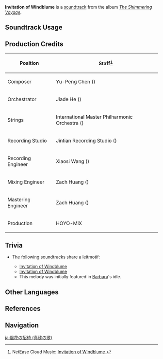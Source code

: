 {{About|the cutscene soundtrack|other uses|Windblume Festival (Disambiguation)}}
{{Soundtrack Infobox
|title          = Invitation of Windblume
|image          = The Shimmering Voyage.png
|album          = The Shimmering Voyage
|disc           = 4
|number         = 58
|featured       =
|featured2      =
|featured3      =
|featured_disc  =
|featured_disc2 =
|featured_disc3 =
|youtube_id     = 8AHHVqAPkJo
|spotify_id     = 5dDZCZJ8q7WGQUdAImxcUW
|previous       = Tale of the Yakshas
|next           = An Inauspicious Blow
}}
'''Invitation of Windblume''' is a [[soundtrack]] from the album ''[[The Shimmering Voyage]]''.

==Soundtrack Usage==
{{Soundtrack Usage
|quest    = Dream of Wind and Flowers//cutscene
|location = 
|domain   = 
|eventgameplay = Windblume's Breath/Ballads of Breeze
}}

==Production Credits==
{| class="wikitable"
! Position
! Staff<ref>NetEase Cloud Music: [https://music.163.com/#/song?id=1861579822 Invitation of Windblume {{zh|风花的邀约}}]</ref>
|-
! Composer
| Yu-Peng Chen ({{zh|陈致逸}})
|-
! Orchestrator
| Jiade He ({{zh|何迦德}})
|-
! Strings
| International Master Philharmonic Orchestra ({{zh|国际首席爱乐乐团}})
|-
! Recording Studio
| Jintian Recording Studio ({{zh|金田录音棚}})
|-
! Recording Engineer
| Xiaosi Wang ({{zh|王小四}})
|-
! Mixing Engineer
| Zach Huang ({{zh|黄巍}})
|-
! Mastering Engineer
| Zach Huang ({{zh|黄巍}})
|-
! Production
| HOYO-MiX
|}

==Trivia==
* <section begin="InvitationToWindblumeLeitmotif" />The following soundtracks share a leitmotif:
** [[Invitation of Windblume (The Shimmering Voyage)|Invitation of Windblume]]
** [[Invitation of Windblume (Footprints of the Traveler)|Invitation of Windblume]]
** This melody was initially featured in [[Barbara]]'s idle.<section end="InvitationToWindblumeLeitmotif" />

==Other Languages==
{{Other Languages|Transclude=Invitation of Windblume
|ja      = 風花の招待
|ko      = {nil}
|es      = {nil}
|fr      = {nil}
|ru      = {nil}
|th      = {nil}
|vi      = {nil}
|de      = {nil}
|id      = {nil}
|pt      = {nil}
}}

==References==
{{Reflist}}

==Navigation==
{{Soundtrack Navbox|The Shimmering Voyage|1}}

[[ja:風花の招待 (真珠の歌)]]